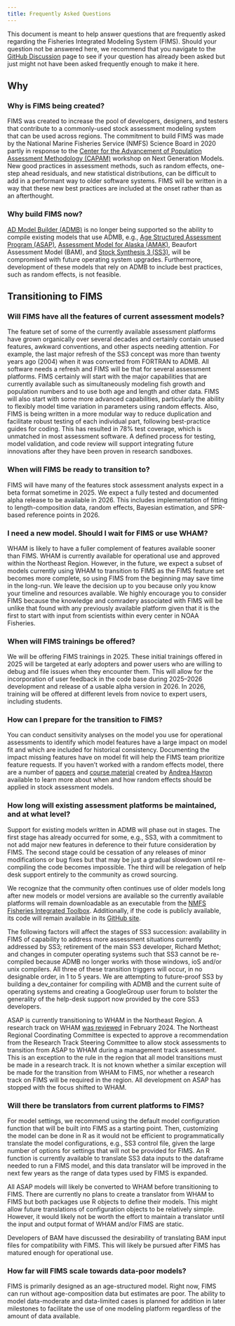 ```yaml
---
title: Frequently Asked Questions
---
```


This document is meant to help answer questions that are frequently asked regarding the Fisheries Integrated Modeling System (FIMS). Should your question not be answered here, we recommend that you navigate to the [GitHub Discussion](https://github.com/orgs/NOAA-FIMS/discussions) page to see if your question has already been asked but just might not have been asked frequently enough to make it here.

## Why

### Why is FIMS being created?

FIMS was created to increase the pool of developers, designers, and testers that contribute to a commonly-used stock assessment modeling system that can be used across regions. The commitment to build FIMS was made by the National Marine Fisheries Service (NMFS) Science Board in 2020 partly in response to the [Center for the Advancement of Population Assessment Methodology (CAPAM)](https://www.capamresearch.org/) workshop on Next Generation Models. New good practices in assessment methods, such as random effects, one-step ahead residuals, and new statistical distributions, can be difficult to add in a performant way to older software systems. FIMS will be written in a way that these new best practices are included at the onset rather than as an afterthought.

### Why build FIMS now?

[AD Model Builder (ADMB)](https://www.admb-project.org/) is no longer being supported so the ability to compile existing models that use ADMB, e.g., [Age Structured Assessment Program (ASAP)](https://nmfs-ost.github.io/noaa-fit/ASAP), [Assessment Model for Alaska (AMAK)](https://github.com/afsc-assessments/AMAK), Beaufort Assessment Model (BAM), and [Stock Synthesis 3 (SS3)](https://github.com/nmfs-ost/ss3-source-code), will be compromised with future operating system upgrades. Furthermore, development of these models that rely on ADMB to include best practices, such as random effects, is not feasible.

## Transitioning to FIMS

### Will FIMS have all the features of current assessment models?

The feature set of some of the currently available assessment platforms have grown organically over several decades and certainly contain unused features, awkward conventions, and other aspects needing attention. For example, the last major refresh of the SS3 concept was more than twenty years ago (2004) when it was converted from FORTRAN to ADMB. All software needs a refresh and FIMS will be that for several assessment platforms. FIMS certainly will start with the major capabilities that are currently available such as simultaneously modeling fish growth and population numbers and to use both age and length and other data. FIMS will also start with some more advanced capabilities, particularly the ability to flexibly model time variation in parameters using random effects. Also, FIMS is being written in a more modular way to reduce duplication and facilitate robust testing of each individual part, following best-practice guides for coding. This has resulted in 78% test coverage, which is unmatched in most assessment software. A defined process for testing, model validation, and code review will support integrating future innovations after they have been proven in research sandboxes.

### When will FIMS be ready to transition to?

FIMS will have many of the features stock assessment analysts expect in a beta format sometime in 2025. We expect a fully tested and documented alpha release to be available in 2026. This includes implementation of fitting to length-composition data, random effects, Bayesian estimation, and SPR-based reference points in 2026.

### I need a new model. Should I wait for FIMS or use WHAM?

WHAM is likely to have a fuller complement of features available sooner than FIMS. WHAM is currently available for operational use and approved within the Northeast Region. However, in the future, we expect a subset of models currently using WHAM to transition to FIMS as the FIMS feature set becomes more complete, so using FIMS from the beginning may save time in the long-run. We leave the decision up to you because only you know your timeline and resources available. We highly encourage you to consider FIMS because the knowledge and comradery associated with FIMS will be unlike that found with any previously available platform given that it is the first to start with input from scientists within every center in NOAA Fisheries.

### When will FIMS trainings be offered?

We will be offering FIMS trainings in 2025. These initial trainings offered in 2025 will be targeted at early adopters and power users who are willing to debug and file issues when they encounter them. This will allow for the incorporation of user feedback in the code base during 2025–2026 development and release of a usable alpha version in 2026. In 2026, training will be offered at different levels from novice to expert users, including students.

### How can I prepare for the transition to FIMS?

You can conduct sensitivity analyses on the model you use for operational assessments to identify which model features have a large impact on model fit and which are included for historical consistency. Documenting the impact missing features have on model fit will help the FIMS team prioritize feature requests. If you haven’t worked with a random effects model, there are a number of [papers](https://academic.oup.com/icesjms/article/72/5/1245/758333) and [course material](https://github.com/NOAA-FIMS/TMB_training) created by [Andrea Havron](https://github.com/Andrea-Havron-NOAA) available to learn more about when and how random effects should be applied in stock assessment models.

### How long will existing assessment platforms be maintained, and at what level?

Support for existing models written in ADMB will phase out in stages. The first stage has already occurred for some, e.g., SS3, with a commitment to not add major new features in deference to their future consideration by FIMS. The second stage could be cessation of any releases of minor modifications or bug fixes but that may be just a gradual slowdown until re-compiling the code becomes impossible. The third will be relegation of help desk support entirely to the community as crowd sourcing.

We recognize that the community often continues use of older models long after new models or model versions are available so the currently available platforms will remain downloadable as an executable from the [NMFS Fisheries Integrated Toolbox](https://nmfs-ost.github.io/noaa-fit/FIMS). Additionally, if the code is publicly available, its code will remain available in its [GitHub site](https://github.com/NOAA-FIMS/FIMS).

The following factors will affect the stages of SS3 succession: availability in FIMS of capability to address more assessment situations currently addressed by SS3; retirement of the main SS3 developer, Richard Methot; and changes in computer operating systems such that SS3 cannot be re-compiled because ADMB no longer works with those windows, ioS and/or unix compilers. All three of these transition triggers will occur, in no designable order, in 1 to 5 years. We are attempting to future-proof SS3 by building a dev_container for compiling with ADMB and the current suite of operating systems and creating a GoogleGroup user forum to bolster the generality of the help-desk support now provided by the core SS3 developers.

ASAP is currently transitioning to WHAM in the Northeast Region. A research track on WHAM [was reviewed](https://www.fisheries.noaa.gov/event/applied-state-space-modeling-2023-research-track-peer-review) in February 2024. The Northeast Regional Coordinating Committee is expected to approve a recommendation from the Research Track Steering Committee to allow stock assessments to transition from ASAP to WHAM during a management track assessment. This is an exception to the rule in the region that all model transitions must be made in a research track. It is not known whether a similar exception will be made for the transition from WHAM to FIMS, nor whether a research track on FIMS will be required in the region. All development on ASAP has stopped with the focus shifted to WHAM.

### Will there be translators from current platforms to FIMS?

For model settings, we recommend using the default model configuration function that will be built into FIMS as a starting point. Then, customizing the model can be done in R as it would not be efficient to programmatically translate the model configurations, e.g., SS3 control file, given the large number of options for settings that will not be provided for FIMS. An R function is currently available to translate SS3 data inputs to the dataframe needed to run a FIMS model, and this data translator will be improved in the next few years as the range of data types used by FIMS is expanded.

All ASAP models will likely be converted to WHAM before transitioning to FIMS. There are currently no plans to create a translator from WHAM to FIMS but both packages use R objects to define their models. This might allow future translations of configuration objects to be relatively simple. However, it would likely not be worth the effort to maintain a translator until the input and output format of WHAM and/or FIMS are static.

Developers of BAM have discussed the desirability of translating BAM input files for compatibility with FIMS. This will likely be pursued after FIMS has matured enough for operational use.

### How far will FIMS scale towards data-poor models?

FIMS is primarily designed as an age-structured model. Right now, FIMS can run without age-composition data but estimates are poor. The ability to model data-moderate and data-limited cases is planned for addition in later milestones to facilitate the use of one modeling platform regardless of the amount of data available.